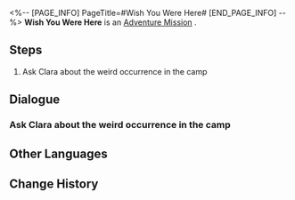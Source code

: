 <%-- [PAGE_INFO]
PageTitle=#Wish You Were Here#
[END_PAGE_INFO] --%>
{{Stub|Dialogue, characters, and location(s)}}
{{Mission Infobox
|id            = 2010909
|title         = 
|image         = Mission Wish You Were Here.png
|type          = Adventure
|event_name    = 
|chapter       = 
|requirements  = Complete {{cx}}<!--Hidden Exploration Objective ID 2010907--> and wait for the next Daily [[Reset]]
|summary       = <!--official mission summary from Fate's Atlas-->
|characters    = <!--characters that appear in this mission-->
|startLocation = <!--location as it intially appears on the mission screen-->
|world         = <!--i.e. Penacony-->
|area          = <!--i.e. A Child's Dream-->
|prev          = 
|next          = 
|exp           = 
|credits       = 
|stellarJade   = 
|other         = 
}}
'''Wish You Were Here''' is an [[Adventure Mission]]<!--in [world]-->.

==Steps==
# Ask Clara about the weird occurrence in the camp

<!--
==Gameplay Notes==

--><!--
==Trial Character==

-->
==Dialogue==
{{Stub Dialogue}}
{{Dialogue Start}}
:{{tx}}
{{Dialogue End}}

===Ask Clara about the weird occurrence in the camp===
{{Mission Description|type=adventure|location=<!--to be added-->|update|Clara sent a message claiming another weird occurrence happened in the camp. Would this have anything to do with Pascal?}}
{{Dialogue Start}}
:{{tx}}
{{Dialogue End}}

==Other Languages==
{{Other Languages
|en   = Wish You Were Here
|zhs  = 盼你在此
|zht  = 盼你在此
|ja   = あなたがここに居れば……
|ko   = 이곳에 네가 있길
|es   = Ojalá estuvieras aquí
|fr   = Si seulement tu étais là
|ru   = Жаль, что тебя здесь нет
|th   = อยากให้เธออยู่ตรงนี้
|vi   = Ước Gì Bạn Ở Đây
|de   = Wünschte, du wärst hier
|id   = Semoga Kamu di Sini
|pt   = Se Você Estivesse Aqui
}}

==Change History==
{{Change History|1.0}}
